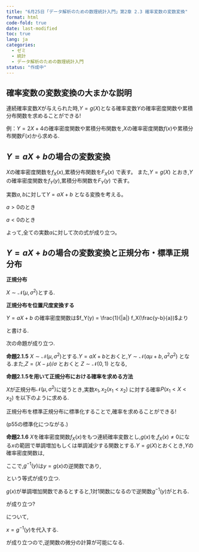 ```yaml
---
title: "6月25日「データ解析のための数理統計入門」第2章 2.3 確率変数の変数変換"
format: html
code-fold: true
date: last-modified
toc: true
lang: ja
categories:
  - ゼミ
  - 統計
  - データ解析のための数理統計入門
status: "作成中"
---
```


## 確率変数の変数変換の大まかな説明
連続確率変数$X$が与えられた時,$Y=g(X)$となる確率変数$Y$の確率密度関数や累積分布関数を求めることができる!

例：$Y=2X+4$の確率密度関数や累積分布関数を,$X$の確率密度関数$f(x)$や累積分布関数$F(x)$から求める.

## $Y=aX+b$の場合の変数変換

$X$の確率密度関数を$f_X(x)$,累積分布関数を$F_X(x)$ で表す。
また,$Y=g(X)$ とおき,$Y$の確率密度関数を$f_Y(y)$,累積分布関数を$F_Y(y)$ で表す。


実数$a,b$に対して$Y=aX+b$ となる変換を考える。

$a > 0$のとき
\begin{align*}
  F_Y(y)&=P(Y \leq y) = P(aX+b \leq y) = P(X \leq \frac{y-b}{a}) = F_X(\frac{y-b}{a}) \\
  f_Y(y)&= \frac{d}{dy} F_X (\frac{y-b}{a}) = \frac{1}{a}f_X(\frac{y-b}{a})
\end{align*}

$a < 0$のとき
\begin{align*}
  F_Y(y)&=P(Y \leq y) = P(aX+b \leq y) = P(X \geq \frac{y-b}{a}) =   1-F_X(\frac{y-b}{a}) \\
  f_Y(y)&= -\frac{d}{dy} F_X (\frac{y-b}{a}) = -\frac{1}{a}f_X(\frac{y-b}{a})
\end{align*}

よって,全ての実数$a$に対して次の式が成り立つ。
\begin{equation}
  f_Y(y) = \frac{1}{|a|} f_X(\frac{y-b}{a})
\end{equation}

## $Y=aX+b$の場合の変数変換と正規分布・標準正規分布

**正規分布**

$X \sim \mathcal{N}(\mu, \sigma^2)$とする.

\begin{equation*}
  f_X(x)= \frac{1}{\sqrt{2\pi}\sigma} exp\lbrace{-\frac{(x-\mu)^2}{2\sigma^2}}\rbrace
\end{equation*}


**正規分布を位置尺度変換する**

$Y=aX+b$ の確率密度関数は$f_Y(y) = \frac{1}{|a|} f_X(\frac{y-b}{a})$より

\begin{equation*}
  f_Y(y)= \frac{1}{\sqrt{2\pi}|a|\sigma} exp\lbrace{-\frac{(y-b-a\mu)^2}{\color{red}
2\color{black}a^2\sigma^2}}\rbrace
\end{equation*}

と書ける.

次の命題が成り立つ.


**命題2.1.5** $X \sim \mathcal{N}(\mu, \sigma^2)$とする.$Y=aX+b$とおくと,$Y \sim \mathcal{N}(a\mu+b, a^2\sigma^2)$ となる.また,$Z=(X-\mu)/\sigma$ とおくと $Z \sim \mathcal{N}(0, 1)$ となる,

**命題2.1.5を用いて正規分布における確率を求める方法**

$X$が正規分布$\mathcal{N}(\mu, \sigma^2)$に従うとき,実数$x_1,x_2(x_1 < x_2)$ に対する確率$P(x_1<X<x_2)$ を以下のように求める.

\begin{align*}
  P(x_1 < X < x_2) &= P(\frac{x_1 - \mu}{\sigma} < Z < \frac{x_2 - \mu}{\sigma} ) \\
  &= P(Z<\frac{x_2-\mu}{\sigma}) - P(Z<\frac{x_1-\mu}{\sigma}) \\
  &= \Phi(Z<\frac{x_2-\mu}{\sigma})-\Phi(Z<\frac{x_1-\mu}{\sigma})
\end{align*}

正規分布を標準正規分布に標準化することで,確率を求めることができる!

(p55の標準化につながる.)

**命題2.1.6** $X$を確率密度関数$f_X(x)$をもつ連続確率変数とし,$g(x)$を,$f_X(x)\neq0$になる$x$の範囲で単調増加もしくは単調減少する関数とする.$Y=g(X)$とおくとき,$Y$の確率密度関数は,

\begin{equation}\label{second}
  f_Y(y)=f_X(g^{-1}(y))|\frac{d}{dy}g^{-1}(y)|
\end{equation}

ここで,$g^{-1}(y)$は$y=g(x)$の逆関数であり,

\begin{equation}\label{third}
  \frac{d}{dy}g^{-1}(y) = \frac{1}{g'(g^{-1}(y))}
\end{equation}

という等式が成り立つ.

$g(x)$が単調増加関数であるとすると,1対1関数になるので逆関数$g^{-1}(y)$がとれる.

\vspace{2mm}

\textbf{$g(x)$ が単調増加の場合}
\begin{equation*}
F_Y(y)=P(Y \leq y) = P(g(X) \leq y) = P(X \leq g^{-1}(y)) =F_X(g^{-1}(y))
\end{equation*}

\begin{align*}
  f_Y(y)&=\frac{d}{dy}F_Y(y) = \frac{d}{dy}F_X(g^{-1}(y)) = \frac{d}{dx}F_X(x)|_{x=g^{-1}(y)}\frac{d}{dy}g^{-1}(y) \\
  &=f_X(g^{-1}(y)) \frac{d}{dy}g^{-1}(y)
\end{align*}

\textbf{$g(x)$ が単調減少の場合}

\begin{align*}
 F_Y(y)&=  P(g{X} \leq y) = P(X \geq g^{-1}(y)) =1-F_X(g^{-1}(y)) \\
 f_Y(y)&=-f_X(g^{-1}(y)) \frac{d}{dy}g^{-1}(y)
\end{align*}



\ref{second}が成り立つ?

\ref{third}について,

\begin{align*} 
  y=g(x) \\
  1 = g'(x)(dx/dy)
\end{align*}

$x=g^{-1}(y)$を代入する.
\begin{equation*}
  1 = g'(g^{-1}(y))\frac{d}{dy} g^{-1}(y)
\end{equation*} 
  
\ref{third}が成り立つので,逆関数の微分の計算が可能になる.
